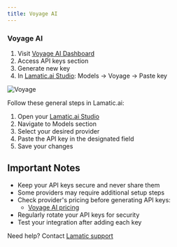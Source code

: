 ```yaml
---
title: Voyage AI
---
```



[Voyage AI Dashboard]: https://dash.voyageai.com/
[Voyage AI pricing]: https://docs.voyageai.com/docs/pricing

[Lamatic.ai Studio]: https://studio.lamatic.ai
[Lamatic support]: https://support.lamatic.ai

### Voyage AI
1. Visit [Voyage AI Dashboard][Voyage AI Dashboard]
2. Access API keys section
3. Generate new key
4. In [Lamatic.ai Studio]: Models → Voyage → Paste key

![Voyage](./img/Voyage.png)

Follow these general steps in Lamatic.ai:
1. Open your [Lamatic.ai Studio]
2. Navigate to Models section
3. Select your desired provider
4. Paste the API key in the designated field
5. Save your changes

## Important Notes
- Keep your API keys secure and never share them
- Some providers may require additional setup steps
- Check provider's pricing before generating API keys:
  - [Voyage AI pricing]
- Regularly rotate your API keys for security
- Test your integration after adding each key


Need help? Contact [Lamatic support]
